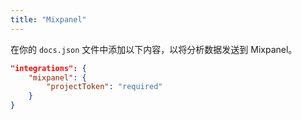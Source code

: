 ```yaml
---
title: "Mixpanel"
---
```


在你的 `docs.json` 文件中添加以下内容，以将分析数据发送到 Mixpanel。

```json Analytics options in docs.json
"integrations": {
    "mixpanel": {
        "projectToken": "required"
    }
}
```
